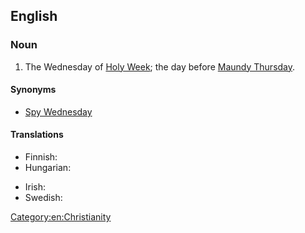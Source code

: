 ==English==
{{wikipedia}}

===Noun===
{{en-noun|head=[[Holy]] [[Wednesday]]}}

# The Wednesday of [[Holy Week]]; the day before [[Maundy Thursday]].

====Synonyms====
* [[Spy Wednesday]]

====Translations====
{{trans-top|day}}
* Finnish: {{t|fi|kellokeskiviikko}}
* Hungarian: {{t|hu|nagyszerda}}
{{trans-mid}}
* Irish: {{t|ga|Céadaoin an Bhraith|f}}
* Swedish: {{t+|sv|dymmelonsdag|c}}
{{trans-bottom}}

[[Category:en:Christianity]]